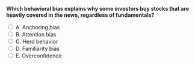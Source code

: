 ::: {.question-block}

<form onsubmit="event.preventDefault(); checkAnswer('module5_mcq_q43')" data-correct-answer="B">
<strong style="display: block;">Which behavioral bias explains why some investors buy stocks that are heavily covered in the news, regardless of fundamentals?</strong>

<label><input type="radio" name="module5_mcq_q43" value="A"> A. Anchoring bias</label><br>
<label><input type="radio" name="module5_mcq_q43" value="B"> B. Attention bias</label><br>
<label><input type="radio" name="module5_mcq_q43" value="C"> C. Herd behavior</label><br>
<label><input type="radio" name="module5_mcq_q43" value="D"> D. Familiarity bias</label><br>
<label><input type="radio" name="module5_mcq_q43" value="E"> E. Overconfidence</label><br>
</form>

<div id="feedback-module5_mcq_q43" class="feedback" data-status="" style="display:none;">
✅ Correct: B. Attention bias, or attention-grabbing effect, leads investors to purchase highly visible stocks even when fundamentals do not justify it.
</div>

:::
